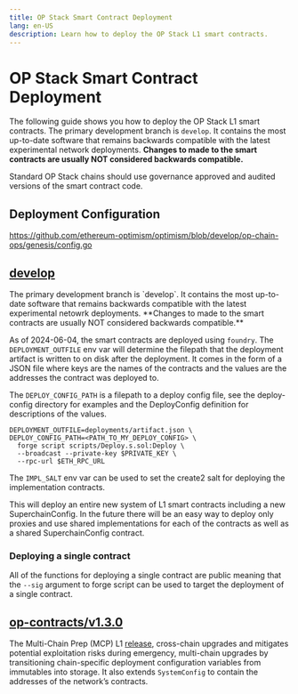 ```yaml
---
title: OP Stack Smart Contract Deployment
lang: en-US
description: Learn how to deploy the OP Stack L1 smart contracts.
---
```



# OP Stack Smart Contract Deployment

The following guide shows you how to deploy the OP Stack L1 smart contracts.
The primary development branch is `develop`. It contains the most up-to-date
software that remains backwards compatible with the latest experimental
network deployments. **Changes to made to the smart contracts are usually
NOT considered backwards compatible.**

<Callout>
  Standard OP Stack chains should use governance approved and audited versions
  of the smart contract code.
</Callout>

## Deployment Configuration 

https://github.com/ethereum-optimism/optimism/blob/develop/op-chain-ops/genesis/config.go

## [develop](https://github.com/ethereum-optimism/optimism/tree/develop)

<Callout type="warning">
  The primary development branch is `develop`. It contains the most up-to-date
  software that remains backwards compatible with the latest experimental
  netowrk deployments. **Changes to made to the smart contracts are usually
  NOT considered backwards compatible.**
</Callout>

As of 2024-06-04, the smart contracts are deployed using `foundry`. The 
`DEPLOYMENT_OUTFILE` env var will determine the filepath that the deployment 
artifact is written to on disk after the deployment. It comes in the form of a 
JSON file where keys are the names of the contracts and the values are the 
addresses the contract was deployed to.

The `DEPLOY_CONFIG_PATH` is a filepath to a deploy config file, see the 
deploy-config directory for examples and the DeployConfig definition for 
descriptions of the values.

```
DEPLOYMENT_OUTFILE=deployments/artifact.json \
DEPLOY_CONFIG_PATH=<PATH_TO_MY_DEPLOY_CONFIG> \
  forge script scripts/Deploy.s.sol:Deploy \
  --broadcast --private-key $PRIVATE_KEY \
  --rpc-url $ETH_RPC_URL
```

The `IMPL_SALT` env var can be used to set the create2 salt for deploying the 
implementation contracts.

This will deploy an entire new system of L1 smart contracts including a new 
SuperchainConfig. In the future there will be an easy way to deploy only 
proxies and use shared implementations for each of the contracts as well as a 
shared SuperchainConfig contract.

### Deploying a single contract
All of the functions for deploying a single contract are public meaning that 
the `--sig` argument to forge script can be used to target the deployment of a
single contract.

## [op-contracts/v1.3.0](https://github.com/ethereum-optimism/optimism/tree/op-contracts/v1.3.0)

The Multi-Chain Prep (MCP) L1 [release](https://github.com/ethereum-optimism/optimism/releases/tag/op-contracts%2Fv1.3.0),
cross-chain upgrades and mitigates potential exploitation risks during 
emergency, multi-chain upgrades by transitioning chain-specific deployment 
configuration variables from immutables into storage. It also extends 
`SystemConfig` to contain the addresses of the network’s contracts.

